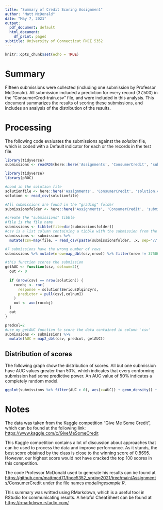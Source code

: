 ```yaml
---
title: "Summary of Credit Scoring Assignment"
author: "Matt McDonald"
date: "May 7, 2021"
output:
  pdf_document: default
  html_document:
    df_print: paged
subtitle: University of Connecticut FNCE 5352
---
```


```r
knitr::opts_chunk$set(echo = TRUE)
```

# Summary

Fifteen submissions were collected (including one submission by Professor McDonald).  All submission included a prediction for every record (37,500) in the "ConsumerCred-train.csv" file, and were included in this analysis.  This document summarizes the results of scoring these submissions, and includes an analysis of the distribution of the results.  

# Processing

The following code evaluates the submissions against the *solution* file, which is coded with a Default indicator for each or the records in the test file.

```r
library(tidyverse)
submissions <- readRDS(here::here('Assignments', 'ConsumerCredit', 'submissions.RDS'))
```

```r
library(tidyverse)
library(pROC)

#Load in the solution file
solutionfile <- here::here('Assignments', 'ConsumerCredit', 'solution.csv')
solution <- read_csv(solutionfile)

#All submissions are found in the "grading" folder
submissionsfolder <- here::here('Assignments', 'ConsumerCredit', 'submissions')

#create the "submissions" tibble
#file is the file name
submissions <- tibble(file=dir(submissionsfolder))
#csv is a list column containing a tibble with the submission from the team
submissions <- submissions %>% 
  mutate(csv=map(file, ~ read_csv(paste(submissionsfolder, .x, sep='//'))))

#7 submissions have the wrong number of rows
submissions %>% mutate(nrow=map_dbl(csv,nrow)) %>% filter(nrow != 37500) %>% select(-file)

#this function scores the submission
getAUC <- function(csv, colnum=2){
  out <- 0
  
  if (nrow(csv) == nrow(solution)) {
    rocobj <- roc(
      response = solution$SeriousDlqin2yrs,
      predictor = pull(csv[,colnum])
    )
    out <- auc(rocobj)
  }
  out
}

predcol=2
#use my getAUC function to score the data contained in column 'csv'
submissions <- submissions %>%
  mutate(AUC = map2_dbl(csv, predcol, getAUC))

```

## Distribution of scores

The following graph show the distribution of scores.  All but one submission have AUC values greater than 50%, which indicates that every conforming submission had some predictive power.  An AUC value of 50% indicates a completely random model.

```r

ggplot(submissions %>% filter(AUC > 0), aes(x=AUC)) + geom_density() + geom_rug()

```

# Notes

The data was taken from the Kaggle competition "Give Me Some Credit", which can be found at the following link: [https://www.kaggle.com/c/GiveMeSomeCredit](https://www.kaggle.com/c/GiveMeSomeCredit)

This Kaggle competition contains a lot of discussion about approaches that can be used to process the data and improve performance.  As it stands, the best score obtained by the class is close to the winning score of 0.8695.  However, our highest score would not have cracked the top 100 scores in this competition.  

The code Professor McDonald used to generate his results can be found at [https://github.com/mattmcd71/fnce5352_spring2021/tree/main/Assignments/ConsumerCredit](https://github.com/mattmcd71/fnce5352_spring2021/tree/main/Assignments/ConsumerCredit) under the file names *modelingexample.R*.

This summary was writted using RMarkdown, which is a useful tool in RStudio for communicating results.  A helpful CheatSheet can be found at [https://rmarkdown.rstudio.com/](https://rmarkdown.rstudio.com/)
